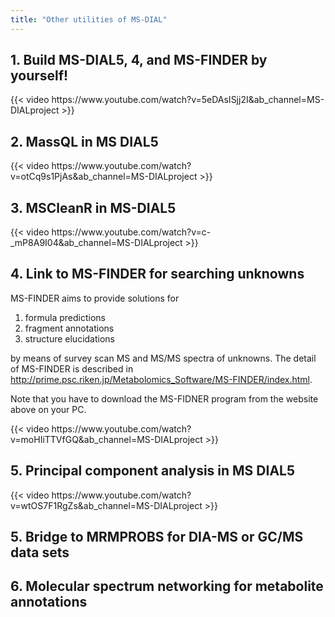 ```yaml
---
title: "Other utilities of MS-DIAL"
---
```


## 1. Build MS-DIAL5, 4, and MS-FINDER by yourself!

{{< video https://www.youtube.com/watch?v=5eDAsISjj2I&ab_channel=MS-DIALproject >}}

## 2. MassQL in MS DIAL5

{{< video https://www.youtube.com/watch?v=otCq9s1PjAs&ab_channel=MS-DIALproject >}}

## 3. MSCleanR in MS-DIAL5

{{< video https://www.youtube.com/watch?v=c-_mP8A9I04&ab_channel=MS-DIALproject >}}

## 4. Link to MS-FINDER for searching unknowns

MS-FINDER aims to provide solutions for

1. formula predictions
2. fragment annotations
3. structure elucidations

by means of survey scan MS and MS/MS spectra of unknowns.
The detail of MS-FINDER is described in [http://prime.psc.riken.jp/Metabolomics_Software/MS-FINDER/index.html](http://prime.psc.riken.jp/Metabolomics_Software/MS-FINDER/index.html).

:::{.callout-note}
Note that you have to download the MS-FIDNER program from the website above on your PC.
:::

{{< video https://www.youtube.com/watch?v=moHIiTTVfGQ&ab_channel=MS-DIALproject >}}

## 5. Principal component analysis in MS DIAL5

{{< video https://www.youtube.com/watch?v=wtOS7F1RgZs&ab_channel=MS-DIALproject >}}

## 5. Bridge to MRMPROBS for DIA-MS or GC/MS data sets

## 6. Molecular spectrum networking for metabolite annotations
